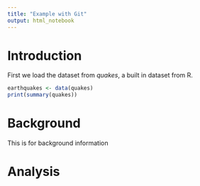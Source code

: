 ```yaml
---
title: "Example with Git"
output: html_notebook
---
```


# Introduction

First we load the dataset from *quakes*, a built in dataset from R.

```r
earthquakes <- data(quakes)
print(summary(quakes))
```

# Background

This is for background information

# Analysis